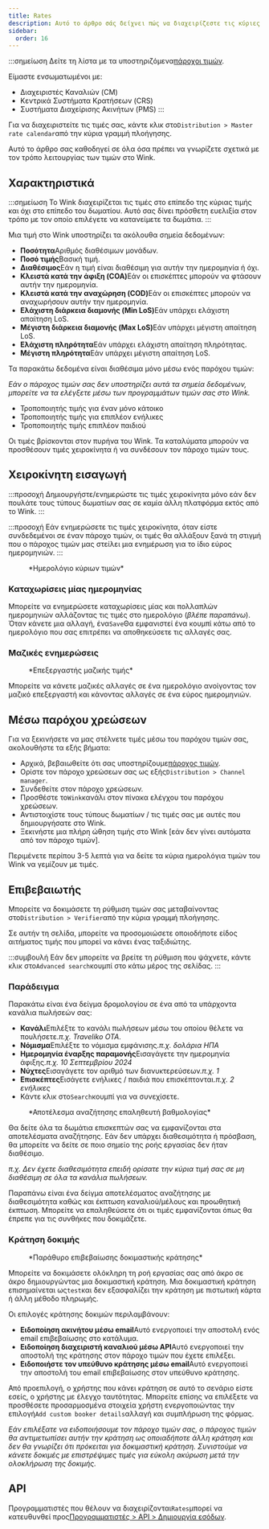 ```yaml
---
title: Rates
description: Αυτό το άρθρο σάς δείχνει πώς να διαχειρίζεστε τις κύριες τιμές στο Wink.
sidebar:
  order: 16
---
```


:::σημείωση
Δείτε τη λίστα με τα υποστηριζόμενα[πάροχοι τιμών](/extranet/rate-providers).

Είμαστε ενσωματωμένοι με:

* Διαχειριστές Καναλιών (CM)
* Κεντρικά Συστήματα Κρατήσεων (CRS)
* Συστήματα Διαχείρισης Ακινήτων (PMS)
  :::

Για να διαχειριστείτε τις τιμές σας, κάντε κλικ στο`Distribution > Master rate calendar`από την κύρια γραμμή πλοήγησης.

Αυτό το άρθρο σας καθοδηγεί σε όλα όσα πρέπει να γνωρίζετε σχετικά με τον τρόπο λειτουργίας των τιμών στο Wink.

## Χαρακτηριστικά

:::σημείωση
Το Wink διαχειρίζεται τις τιμές στο επίπεδο της κύριας τιμής και όχι στο επίπεδο του δωματίου. Αυτό σας δίνει πρόσθετη ευελιξία στον τρόπο με τον οποίο επιλέγετε να κατανείμετε τα δωμάτια.
:::

Μια τιμή στο Wink υποστηρίζει τα ακόλουθα σημεία δεδομένων:

* **Ποσότητα**Αριθμός διαθέσιμων μονάδων.
* **Ποσό τιμής**Βασική τιμή.
* **Διαθέσιμος**Εάν η τιμή είναι διαθέσιμη για αυτήν την ημερομηνία ή όχι.
* **Κλειστά κατά την άφιξη (COA)**&#x395;άν οι επισκέπτες μπορούν να φτάσουν αυτήν την ημερομηνία.
* **Κλειστά κατά την αναχώρηση (COD)**&#x395;άν οι επισκέπτες μπορούν να αναχωρήσουν αυτήν την ημερομηνία.
* **Ελάχιστη διάρκεια διαμονής (Min LoS)**&#x395;άν υπάρχει ελάχιστη απαίτηση LoS.
* **Μέγιστη διάρκεια διαμονής (Max LoS)**&#x395;άν υπάρχει μέγιστη απαίτηση LoS.
* **Ελάχιστη πληρότητα**Εάν υπάρχει ελάχιστη απαίτηση πληρότητας.
* **Μέγιστη πληρότητα**Εάν υπάρχει μέγιστη απαίτηση LoS.

Τα παρακάτω δεδομένα είναι διαθέσιμα μόνο μέσω ενός παρόχου τιμών:

*Εάν ο πάροχος τιμών σας δεν υποστηρίζει αυτά τα σημεία δεδομένων, μπορείτε να τα ελέγξετε μέσω των προγραμμάτων τιμών σας στο Wink.*

* Τροποποιητής τιμής για έναν μόνο κάτοικο
* Τροποποιητής τιμής για επιπλέον ενήλικες
* Τροποποιητής τιμής επιπλέον παιδιού

Οι τιμές βρίσκονται στον πυρήνα του Wink. Τα καταλύματα μπορούν να προσθέσουν τιμές χειροκίνητα ή να συνδέσουν τον πάροχο τιμών τους.

## Χειροκίνητη εισαγωγή

:::προσοχή
Δημιουργήστε/ενημερώστε τις τιμές χειροκίνητα μόνο εάν δεν πουλάτε τους τύπους δωματίων σας σε καμία άλλη πλατφόρμα εκτός από το Wink.
:::

:::προσοχή
Εάν ενημερώσετε τις τιμές χειροκίνητα, όταν είστε συνδεδεμένοι σε έναν πάροχο τιμών, οι τιμές θα αλλάξουν ξανά τη στιγμή που ο πάροχος τιμών μας στείλει μια ενημέρωση για το ίδιο εύρος ημερομηνιών.
:::

<figure>
  <CloudinaryImage width="700" height="251" resize="scale" quality="best" alt="Ημερολόγιο κύριων τιμών" src="academy/rate-calendar" errorImage="noimage_opaque_nyrtl0.png" />

  <figcaption>*Ημερολόγιο κύριων τιμών*</figcaption>
</figure>


### Καταχωρίσεις μίας ημερομηνίας

Μπορείτε να ενημερώσετε καταχωρίσεις μίας και πολλαπλών ημερομηνιών αλλάζοντας τις τιμές στο ημερολόγιο (*βλέπε παραπάνω*). Όταν κάνετε μια αλλαγή, ένα`Save`Θα εμφανιστεί ένα κουμπί κάτω από το ημερολόγιο που σας επιτρέπει να αποθηκεύσετε τις αλλαγές σας.

### Μαζικές ενημερώσεις

<figure>
  <CloudinaryImage width="700" height="267" resize="scale" quality="best" alt="Επεξεργαστής μαζικής τιμής" src="academy/bulk-editor" errorImage="noimage_opaque_nyrtl0.png" />

  <figcaption>*Επεξεργαστής μαζικής τιμής*</figcaption>
</figure>


Μπορείτε να κάνετε μαζικές αλλαγές σε ένα ημερολόγιο ανοίγοντας τον μαζικό επεξεργαστή και κάνοντας αλλαγές σε ένα εύρος ημερομηνιών.

## Μέσω παρόχου χρεώσεων

Για να ξεκινήσετε να μας στέλνετε τιμές μέσω του παρόχου τιμών σας, ακολουθήστε τα εξής βήματα:

* Αρχικά, βεβαιωθείτε ότι σας υποστηρίζουμε[πάροχος τιμών](/extranet/rate-providers).
* Ορίστε τον πάροχο χρεώσεων σας ως εξής`Distribution > Channel manager`.
* Συνδεθείτε στον πάροχο χρεώσεων.
* Προσθέστε το`Wink`κανάλι στον πίνακα ελέγχου του παρόχου χρεώσεων.
* Αντιστοιχίστε τους τύπους δωματίων / τις τιμές σας με αυτές που δημιουργήσατε στο Wink.
* Ξεκινήστε μια πλήρη ώθηση τιμής στο Wink \[εάν δεν γίνει αυτόματα από τον πάροχο τιμών].

Περιμένετε περίπου 3-5 λεπτά για να δείτε τα κύρια ημερολόγια τιμών του Wink να γεμίζουν με τιμές.

## Επιβεβαιωτής

Μπορείτε να δοκιμάσετε τη ρύθμιση τιμών σας μεταβαίνοντας στο`Distribution > Verifier`από την κύρια γραμμή πλοήγησης.

Σε αυτήν τη σελίδα, μπορείτε να προσομοιώσετε οποιοδήποτε είδος αιτήματος τιμής που μπορεί να κάνει ένας ταξιδιώτης.

:::συμβουλή
Εάν δεν μπορείτε να βρείτε τη ρύθμιση που ψάχνετε, κάντε κλικ στο`Advanced search`κουμπί στο κάτω μέρος της σελίδας.
:::

### Παράδειγμα

Παρακάτω είναι ένα δείγμα δρομολογίου σε ένα από τα υπάρχοντα κανάλια πωλήσεών σας:

* **Κανάλι**Επιλέξτε το κανάλι πωλήσεων μέσω του οποίου θέλετε να πουλήσετε.*π.χ. Traveliko OTA*.
* **Νόμισμα**Επιλέξτε το νόμισμα εμφάνισης.*π.χ. δολάρια ΗΠΑ*
* **Ημερομηνία έναρξης παραμονής**Εισαγάγετε την ημερομηνία άφιξης.*π.χ. 10 Σεπτεμβρίου 2024*
* **Νύχτες**Εισαγάγετε τον αριθμό των διανυκτερεύσεων.*π.χ. 1*
* **Επισκέπτες**Εισάγετε ενήλικες / παιδιά που επισκέπτονται.*π.χ. 2 ενήλικες*
* Κάντε κλικ στο`Search`κουμπί για να συνεχίσετε.

<figure>
  <CloudinaryImage width="350" height="501" resize="scale" quality="best" alt="Αποτέλεσμα επαληθευτή τιμής" src="academy/rate-verifier" errorImage="noimage_opaque_nyrtl0.png" />

  <figcaption>*Αποτέλεσμα αναζήτησης επαληθευτή βαθμολογίας*</figcaption>
</figure>


Θα δείτε όλα τα δωμάτια επισκεπτών σας να εμφανίζονται στα αποτελέσματα αναζήτησης.
Εάν δεν υπάρχει διαθεσιμότητα ή πρόσβαση, θα μπορείτε να δείτε σε ποιο σημείο της ροής εργασίας δεν ήταν διαθέσιμο.

*π.χ. Δεν έχετε διαθεσιμότητα επειδή ορίσατε την κύρια τιμή σας σε μη διαθέσιμη σε όλα τα κανάλια πωλήσεων.*

Παραπάνω είναι ένα δείγμα αποτελέσματος αναζήτησης με διαθεσιμότητα καθώς και έκπτωση καναλιού/μέλους και προωθητική έκπτωση.
Μπορείτε να επαληθεύσετε ότι οι τιμές εμφανίζονται όπως θα έπρεπε για τις συνθήκες που δοκιμάζετε.

### Κράτηση δοκιμής

<figure>
  <CloudinaryImage width="350" height="459" resize="scale" quality="best" alt="Δοκιμή τρόπου κράτησης" src="academy/test-booking" errorImage="noimage_opaque_nyrtl0.png" />

  <figcaption>*Παράθυρο επιβεβαίωσης δοκιμαστικής κράτησης*</figcaption>
</figure>


Μπορείτε να δοκιμάσετε ολόκληρη τη ροή εργασίας σας από άκρο σε άκρο δημιουργώντας μια δοκιμαστική κράτηση.
Μια δοκιμαστική κράτηση επισημαίνεται ως`test`και δεν εξασφαλίζει την κράτηση με πιστωτική κάρτα ή άλλη μέθοδο πληρωμής.

Οι επιλογές κράτησης δοκιμών περιλαμβάνουν:

* **Ειδοποίηση ακινήτου μέσω email**Αυτό ενεργοποιεί την αποστολή ενός email επιβεβαίωσης στο κατάλυμα.
* **Ειδοποίηση διαχειριστή καναλιού μέσω API**Αυτό ενεργοποιεί την αποστολή της κράτησης στον πάροχο τιμών που έχετε επιλέξει.
* **Ειδοποιήστε τον υπεύθυνο κράτησης μέσω email**Αυτό ενεργοποιεί την αποστολή του email επιβεβαίωσης στον υπεύθυνο κράτησης.

Από προεπιλογή, ο χρήστης που κάνει κράτηση σε αυτό το σενάριο είστε εσείς, ο χρήστης με έλεγχο ταυτότητας. Μπορείτε επίσης να επιλέξετε να προσθέσετε προσαρμοσμένα στοιχεία χρήστη ενεργοποιώντας την επιλογή`Add custom booker details`αλλαγή και συμπλήρωση της φόρμας.

*Εάν επιλέξατε να ειδοποιήσουμε τον πάροχο τιμών σας, ο πάροχος τιμών θα αντιμετωπίσει αυτήν την κράτηση ως οποιαδήποτε άλλη κράτηση και δεν θα γνωρίζει ότι πρόκειται για δοκιμαστική κράτηση. Συνιστούμε να κάνετε δοκιμές με επιστρέψιμες τιμές για εύκολη ακύρωση μετά την ολοκλήρωση της δοκιμής.*

## API

Προγραμματιστές που θέλουν να διαχειρίζονται`Rates`μπορεί να κατευθυνθεί προς[Προγραμματιστές > API > Δημιουργία εσόδων](/developers/apis/#monetize-api).

